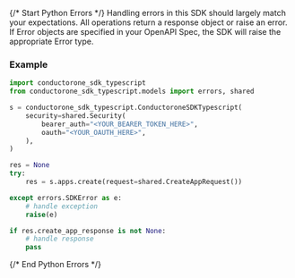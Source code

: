 {/* Start Python Errors */}
Handling errors in this SDK should largely match your expectations.  All operations return a response object or raise an error.  If Error objects are specified in your OpenAPI Spec, the SDK will raise the appropriate Error type.



### Example

```python
import conductorone_sdk_typescript
from conductorone_sdk_typescript.models import errors, shared

s = conductorone_sdk_typescript.ConductoroneSDKTypescript(
    security=shared.Security(
        bearer_auth="<YOUR_BEARER_TOKEN_HERE>",
        oauth="<YOUR_OAUTH_HERE>",
    ),
)

res = None
try:
    res = s.apps.create(request=shared.CreateAppRequest())

except errors.SDKError as e:
    # handle exception
    raise(e)

if res.create_app_response is not None:
    # handle response
    pass

```

{/* End Python Errors */}
